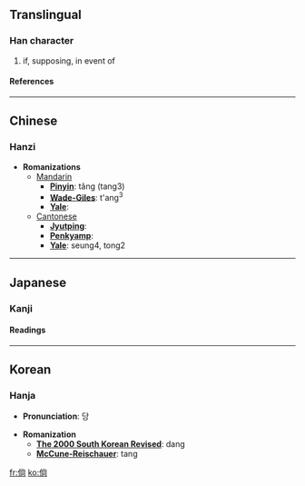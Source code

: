 ==Translingual==
===Han character===
{{Han char|rad=人|as=08|sn=10|four=2922<sub>7</sub>|canj=人火月口 (OFBR)}}
# if, supposing, in event of
====References====
{{Han ref|kx=0108.030|dkj=00774|dj=0229.140|hdz=10177.010|uh=5018|ud=20504|bh=ADD5|bd=44501}}
----

==Chinese==
===Hanzi===


* '''Romanizations'''
** [[Mandarin]]
*** '''[[Pinyin]]''': tǎng (tang3)
*** '''[[Wade-Giles]]''': t'ang<sup>3</sup>
*** '''[[Yale]]''': 
**[[Cantonese]]
***'''[[Jyutping]]''':
***'''[[Penkyamp]]''': 
***'''[[Yale]]''': seung4, tong2


----
==Japanese==
===Kanji===

{{ja-kanji|grade=|rs=人08}}
====Readings====
{{ja-readings|on=[[しょう]] (shō), [[とう]] (tō)|kun=[[もし]] (moshi), [[たちもとほる]] (tachimotohoru)}}


----
==Korean==
===Hanja===

* '''Pronunciation''': 당

* '''Romanization'''
** '''[[The 2000 South Korean Revised Romanization|The 2000 South Korean Revised]]''': dang
** '''[[McCune-Reischauer]]''': tang


[[fr:倘]]
[[ko:倘]]